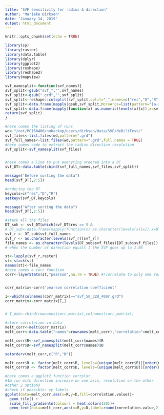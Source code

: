 ```yaml
---
title: "SVF sensitivity for radius & direction"
author: "Marieke Dirksen"
date: "January 14, 2019"
output: html_document
---
```


```r
knitr::opts_chunk$set(echo = TRUE)
```

```r
library(sp)
library(raster)
library(data.table)
library(dplyr)
library(ggplot2)
library(reshape)
library(reshape2)
library(mapview)

svf_namesplit<-function(svf_names){
svf_split<-gsub("svf_","",svf_names)
svf_split<-gsub(".grd","",svf_split)
svf_split<-reshape::colsplit(svf_split,split="_",names=c("res","D","R"))
svf_split<-data.frame(mapply(gsub,svf_split,MoreArgs=list(pattern="[a-zA-Z ]",replacement="")))
svf_split<-data.frame(mapply(function(x) as.numeric(levels(x)[x]),x=svf_split))
return(svf_split)
}
```

```r
#here comes the listing of runs
wd<-"/net/PC150400/nobackup/users/dirksen/data/SVF/deBiltTest/"
svf_files<-list.files(wd,pattern=".grd")
svf_full_names<-list.files(wd,pattern=".grd",full.names = TRUE)
#here comes code to extract the radius direction resolution
svf_split<-svf_namesplit(svf_files)


#here comes a line to put everyting ordered into a DT
svf_DT<-data.table(cbind(svf_full_names,svf_files,svf_split))

message("Before sorting the data")
head(svf_DT[,2:5])

#ordering the DT
keycols=c("res","D","R")
setkeyv(svf_DT,keycols)

message("After sorting the data")
head(svf_DT[,2:5])

```

```r
#stack all the files
DT_sub <- svf_DT[which(svf_DT$res == 5 &                                           svf_DT$D != 1),]
# DT_sub<-data.frame(mapply(function(x) as.character(levels(x)[x]),x=DT_sub))
svf_r <- DT_sub$svf_full_names
svf_r <- as.character(levels(svf_r)[svf_r])
file_names <- as.character(levels(DT_sub$svf_files)[DT_sub$svf_files])
# when the number of direction equals 1 the SVF goes up to 1.86

st<-lapply(svf_r,raster)
st<-stack(st)
names(st)<-file_names
#here comes a corr function
corr<-layerStats(st,"pearson",na.rm = TRUE) #!correlate to only one raster!


corr_matrix<-corr$'pearson correlation coefficient'

I<-which(colnames(corr_matrix)=="svf_5m_32d_400r.grd")
corr_matrix<-corr_matrix[I,]


# I_dub<-cbind(rownames(corr_matrix),colnames(corr_matrix))

#store correlation in data
melt_corr<-melt(corr_matrix)
melt_corr<-data.table("names"=rownames(melt_corr),"correlation"=melt_corr)

melt_corr$R<-svf_namesplit(melt_corr$names)$R
melt_corr$D<-svf_namesplit(melt_corr$names)$D

setorderv(melt_corr,c("R","D"))

melt_corr$R <- factor(melt_corr$R, levels=(unique(melt_corr$R))[order(melt_corr$R)])
melt_corr$D <- factor(melt_corr$D, levels=(unique(melt_corr$D))[order(melt_corr$D)])


```

```r
#here comes a ggplot2 function corrplot 
#1m run with direction increase on one axis, resolution on the other
#other 2 options
#check if possible: xy labels 
ggplot(data=melt_corr,aes(x=R,y=D,fill=correlation.value))+
  geom_tile() +
  scale_fill_gradientn(colours = heat.colors(20))+
  geom_text(data=melt_corr,aes(x=R,y=D,label=round(correlation.value,2)))

```

